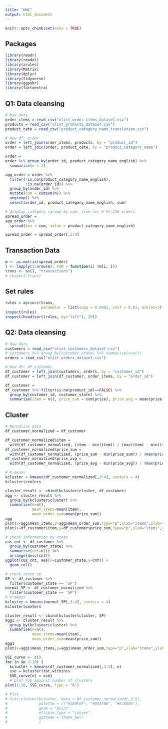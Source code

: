 ```yaml
---
title: "HW2"
output: html_document
---
```


```r
knitr::opts_chunk$set(echo = TRUE)
```

## Packages

```r
library(readr)
library(readxl)
library(arules)
library(Matrix)
library(dplyr)
library(tidyverse) 
library(ggpubr)
library(factoextra)
```

## Q1: Data cleansing

```r
# Raw data
order_items = read_csv("olist_order_items_dataset.csv")
products = read_csv("olist_products_dataset.csv")
product_cate = read_csv("product_category_name_translation.csv")

# New df: order
order = left_join(order_items, products, by = "product_id")
order = left_join(order, product_cate, by = "product_category_name")

order =
order %>% group_by(order_id, product_category_name_english) %>%
  summarise(n = 1)

agg_order = order %>% 
  filter(!is.na(product_category_name_english),
         !is.na(order_id)) %>%
  group_by(order_id) %>%
  mutate(cum = cumsum(n)) %>%
  ungroup() %>%
  select(order_id, product_category_name_english, cum)

# display category (group by cum, item_no) # 97,256 orders
spread_order = 
agg_order %>%
  spread(key = cum, value = product_category_name_english)

spread_order = spread_order[,2:4]
```

## Transaction Data

```r
m <- as.matrix(spread_order)
l <- lapply(1:nrow(m), FUN = function(i) (m[i, ]))
trans <- as(l, "transactions")
# inspect(trans)
```

## Set rules

```r
rules = apriori(trans,
                parameter = list(supp = 0.0001, conf = 0.01, minlen=2))
inspect(rules)
inspect(head(sort(rules, by="lift"), 20))
```



## Q2: Data cleansing

```r
# Raw data
customers = read_csv("olist_customers_dataset.csv")
# customers %>% group_by(customer_state) %>% summarise(n=n())
orders = read_csv("olist_orders_dataset.csv")

# New df: df_customer
df_customer = left_join(customers, orders, by = "customer_id")
df_customer = left_join(df_customer, order_items, by = "order_id")

df_customer =
df_customer %>% filter(is.na(product_id)==FALSE) %>%
  group_by(customer_id, customer_state) %>%
  summarise(item = n(), price_sum = sum(price), price_avg = mean(price))
```

## Cluster

```r
# Normalize data
df_customer_normalized = df_customer

df_customer_normalized$item = 
  with(df_customer_normalized, (item - min(item)) / (max(item) - min(item)))
df_customer_normalized$price_sum = 
  with(df_customer_normalized, (price_sum - min(price_sum)) / (max(price_sum) - min(price_sum)))
df_customer_normalized$price_avg = 
  with(df_customer_normalized, (price_avg - min(price_avg)) / (max(price_avg) - min(price_avg)))

# K-means
kcluster = kmeans(df_customer_normalized[,3:4], centers = 4)
kcluster$centers

cluster_result <- cbind(kcluster$cluster, df_customer) 
agg <- cluster_result %>%
  group_by(kcluster$cluster) %>%
  summarise(n=n(),
            mean_items=mean(item),
            mean_order_sum=mean(price_sum))
agg
plot(x=agg$mean_items,y=agg$mean_order_sum,type="p",xlab="items",ylab="sum")
plot(x=df_customer$item,y=df_customer$price_sum,type="p",xlab="items",ylab="sum")
```
```r
# check information by state
cus_cnt <- df_customer %>%
  group_by(customer_state) %>%
  summarise(cnt=n()) %>%
  arrange(desc(cnt))
ggplot(cus_cnt, aes(x=customer_state,y=cnt)) +
  geom_col()
```

```r
# check state sp
SP <- df_customer %>%
  filter(customer_state == 'SP')
normal_SP <- df_customer_normalized %>%
  filter(customer_state == 'SP')
# K-means
kcluster = kmeans(normal_SP[,3:4], centers = 4)
kcluster$centers

cluster_result <- cbind(kcluster$cluster, SP) 
agg1 <- cluster_result %>%
  group_by(kcluster$cluster) %>%
  summarise(n=n(),
            mean_items=mean(item),
            mean_order_sum=mean(price_sum))
agg1
plot(x=agg1$mean_items,y=agg1$mean_order_sum,type="p",xlab="items",ylab="sum")
```


```r
SSE_curve <- c()
for (n in 1:10) {
  kcluster = kmeans(df_customer_normalized[,3:5], n) 
  sse = kcluster$tot.withinss
  SSE_curve[n] = sse}
  # plot SSE against number of clusters
plot(1:10, SSE_curve, type = "b")

# Plot
# fviz_cluster(kcluster, data = df_customer_normalized[,3:5],
#              palette = c("#2E9FDF", "#00AFBB", "#E7B800"), 
#              geom = "point",
#              ellipse.type = "convex", 
#              ggtheme = theme_bw()
#              )

```